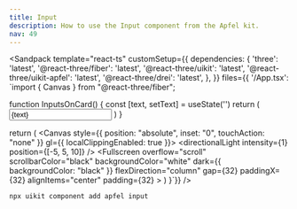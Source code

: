 ```yaml
---
title: Input
description: How to use the Input component from the Apfel kit.
nav: 49
---
```


<Sandpack
  template="react-ts"
  customSetup={{
    dependencies: {
      'three': 'latest',
      '@react-three/fiber': 'latest',
      '@react-three/uikit': 'latest',
      '@react-three/uikit-apfel': 'latest',
      '@react-three/drei': 'latest',
    },
  }}
  files={{
    '/App.tsx': `import { Canvas } from "@react-three/fiber";

function InputsOnCard() {
  const [text, setText] = useState('')
  return (
    <Card flexDirection="column" borderRadius={32} padding={16}>
      <Input value={text} onValueChange={setText} variant="rect" placeholder="Placeholder" />
    </Card>
  )
}

  return (
    <Canvas style={{ position: "absolute", inset: "0", touchAction: "none" }} gl={{ localClippingEnabled: true }}>
      <ambientLight intensity={0.5} />
      <directionalLight intensity={1} position={[-5, 5, 10]} />
      <Defaults>
        <Fullscreen
          overflow="scroll"
          scrollbarColor="black"
          backgroundColor="white"
          dark={{ backgroundColor: "black" }}
          flexDirection="column"
          gap={32}
          paddingX={32}
          alignItems="center"
          padding={32}
        >
          <InputsOnCard />
        </Fullscreen>
      </Defaults>
    </Canvas>
  )
}`}}
/>

```bash
npx uikit component add apfel input
```
